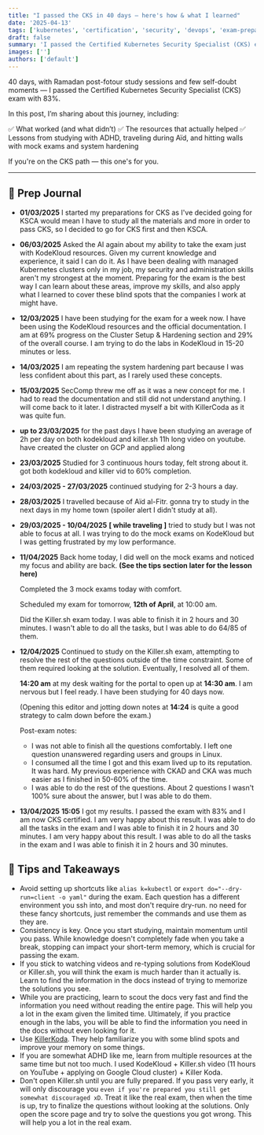 ```yaml
---
title: "I passed the CKS in 40 days — here's how & what I learned"
date: '2025-04-13'
tags: ['kubernetes', 'certification', 'security', 'devops', 'exam-preparation']
draft: false
summary: 'I passed the Certified Kubernetes Security Specialist (CKS) exam with 83% in 40 days of prep. This post is a prep journal + what worked + the lessons I learned along the way.'
images: ['']
authors: ['default']
---
```


40 days, with Ramadan post-fotour study sessions and few self-doubt moments — I passed the Certified Kubernetes Security Specialist (CKS) exam with 83%.

In this post, I’m sharing about this journey, including:

✅ What worked (and what didn’t)
✅ The resources that actually helped
✅ Lessons from studying with ADHD, traveling during Aïd, and hitting walls with mock exams and system hardening

If you're on the CKS path — this one's for you.

---

## 📅 Prep Journal

- **01/03/2025** I started my preparations for CKS as I've decided going for KSCA would mean I have to study all the materials and more in order to pass CKS, so I decided to go for CKS first and then KSCA.

- **06/03/2025** Asked the AI again about my ability to take the exam just with KodeKloud resources. Given my current knowledge and experience, it said I can do it. As I have been dealing with managed Kubernetes clusters only in my job, my security and administration skills aren't my strongest at the moment. Preparing for the exam is the best way I can learn about these areas, improve my skills, and also apply what I learned to cover these blind spots that the companies I work at might have.

- **12/03/2025** I have been studying for the exam for a week now. I have been using the KodeKloud resources and the official documentation. I am at 69% progress on the Cluster Setup & Hardening section and 29% of the overall course. I am trying to do the labs in KodeKloud in 15-20 minutes or less.

- **14/03/2025** I am repeating the system hardening part because I was less confident about this part, as I rarely used these concepts.

- **15/03/2025** SecComp threw me off as it was a new concept for me. I had to read the documentation and still did not understand anything. I will come back to it later. I distracted myself a bit with KillerCoda as it was quite fun.

- **up to 23/03/2025** for the past days I have been studying an average of 2h per day on both kodekloud and killer.sh 11h long video on youtube. have created the cluster on GCP and applied along

- **23/03/2025** Studied for 3 continuous hours today, felt strong about it. got both kodekloud and killer vid to 60% completion.

- **24/03/2025 - 27/03/2025** continued studying for 2-3 hours a day.

- **28/03/2025** I travelled because of Aïd al-Fitr. gonna try to study in the next days in my home town (spoiler alert I didn't study at all).

- **29/03/2025 - 10/04/2025** **[ while traveling ]** tried to study but I was not able to focus at all. I was trying to do the mock exams on KodeKloud but I was getting frustrated by my low performance.

- **11/04/2025** Back home today, I did well on the mock exams and noticed my focus and ability are back. **(See the tips section later for the lesson here)**

  Completed the 3 mock exams today with comfort.

  Scheduled my exam for tomorrow, **12th of April**, at 10:00 am.

  Did the Killer.sh exam today. I was able to finish it in 2 hours and 30 minutes. I wasn't able to do all the tasks, but I was able to do 64/85 of them.

- **12/04/2025** Continued to study on the Killer.sh exam, attempting to resolve the rest of the questions outside of the time constraint. Some of them required looking at the solution. Eventually, I resolved all of them.

  **14:20 am** at my desk waiting for the portal to open up at **14:30 am**. I am nervous but I feel ready. I have been studying for 40 days now.

  (Opening this editor and jotting down notes at **14:24** is quite a good strategy to calm down before the exam.)

  Post-exam notes:

  - I was not able to finish all the questions comfortably. I left one question unanswered regarding users and groups in Linux.
  - I consumed all the time I got and this exam lived up to its reputation. It was hard. My previous experience with CKAD and CKA was much easier as I finished in 50-60% of the time.
  - I was able to do the rest of the questions. About 2 questions I wasn't 100% sure about the answer, but I was able to do them.

- **13/04/2025** **15:05** I got my results. I passed the exam with 83% and I am now CKS certified. I am very happy about this result. I was able to do all the tasks in the exam and I was able to finish it in 2 hours and 30 minutes. I am very happy about this result. I was able to do all the tasks in the exam and I was able to finish it in 2 hours and 30 minutes.

## 🧠 Tips and Takeaways

- Avoid setting up shortcuts like `alias k=kubectl` or `export do="--dry-run=client -o yaml"` during the exam. Each question has a different environment you ssh into, and most don't require dry-run. no need for these fancy shortcuts, just remember the commands and use them as they are.
- Consistency is key. Once you start studying, maintain momentum until you pass. While knowledge doesn't completely fade when you take a break, stopping can impact your short-term memory, which is crucial for passing the exam.
- If you stick to watching videos and re-typing solutions from KodeKloud or Killer.sh, you will think the exam is much harder than it actually is. Learn to find the information in the docs instead of trying to memorize the solutions you see.
- While you are practicing, learn to scout the docs very fast and find the information you need without reading the entire page. This will help you a lot in the exam given the limited time. Ultimately, if you practice enough in the labs, you will be able to find the information you need in the docs without even looking for it.
- Use [KillerKoda](https://killercoda.com/killer-shell-cks). They help familiarize you with some blind spots and improve your memory on some things.
- If you are somewhat ADHD like me, learn from multiple resources at the same time but not too much. I used KodeKloud + Killer.sh video (11 hours on YouTube + applying on Google Cloud cluster) + Killer Koda.
- Don't open Killer.sh until you are fully prepared. If you pass very early, it will only discourage you `even if you're prepared you still get somewhat discouraged xD`. Treat it like the real exam, then when the time is up, try to finalize the questions without looking at the solutions. Only open the score page and try to solve the questions you got wrong. This will help you a lot in the real exam.

